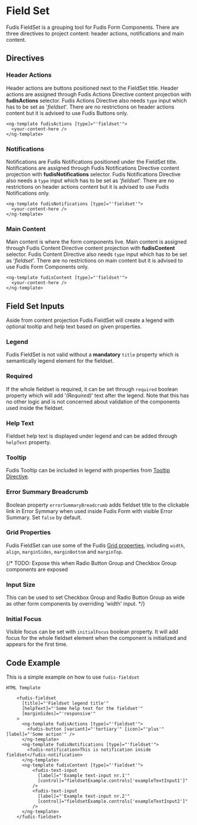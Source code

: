 
<Meta title="Components/Form/Field Set" />

# Field Set

Fudis FieldSet is a grouping tool for Fudis Form Components. There are three directives to project content: header actions, notifications and main content.

## Directives

### Header Actions

Header actions are buttons positioned next to the FieldSet title.
Header actions are assigned through Fudis Actions Directive content projection with **fudisActions** selector.
Fudis Actions Directive also needs `type` input which has to be set as '_fieldset_'.
There are no restrictions on header actions content but it is advised to use Fudis Buttons only.

```
<ng-template fudisActions [type]="'fieldset'">
  <your-content-here />
</ng-template>
```

### Notifications

Notifications are Fudis Notifications positioned under the FieldSet title.
Notifications are assigned through Fudis Notifications Directive content projection with **fudisNotifications** selector.
Fudis Notifications Directive also needs a `type` input which has to be set as '_fieldset_'.
There are no restrictions on header actions content but it is advised to use Fudis Notifications only.

```
<ng-template fudisNotifications [type]="'fieldset'">
  <your-content-here />
</ng-template>
```

### Main Content

Main content is where the form components live. Main content is assigned through Fudis Content Directive content projection with **fudisContent** selector.
Fudis Content Directive also needs `type` input which has to be set as '_fieldset_'.
There are no restrictions on main content but it is advised to use Fudis Form Components only.

```
<ng-template fudisContent [type]="'fieldset'">
  <your-content-here />
</ng-template>
```

## Field Set Inputs

Aside from content projection Fudis FieldSet will create a legend with optional tooltip and help text based on given properties.

### Legend

Fudis FieldSet is not valid without a **mandatory** `title` property which is semantically legend element for the fieldset.

### Required

If the whole fieldset is required, it can be set through `required` boolean property which will add '_(Required)_' text after the legend.
Note that this has no other logic and is not concerned about validation of the components used inside the fieldset.

### Help Text

Fieldset help text is displayed under legend and can be added through `helpText` property.

### Tooltip

Fudis Tooltip can be included in legend with properties from [Tooltip Directive](/docs/directives-tooltip--documentation).

### Error Summary Breadcrumb

Boolean property `errorSummaryBreadcrumb` adds fieldset title to the clickable link in Error Symmary when used inside Fudis Form with visible Error Summary. Set `false` by default.

### Grid Properties

Fudis FieldSet can use some of the Fudis [Grid properties](/docs/foundations-grid--documentation), including `width`, `align`, `marginSides`, `marginBottom` and `marginTop`.

{/* TODO: Expose this when Radio Button Group and Checkbox Group components are exposed 

### Input Size

This can be used to set Checkbox Group and Radio Button Group as wide as other form components by overriding 'width' input. */}


### Initial Focus

Visible focus can be set with `initialFocus` boolean property. It will add focus for the whole fieldset element when the component is initialized and appears for the first time.

## Code Example

This is a simple example on how to use `fudis-fieldset`

```
HTML Template

    <fudis-fieldset
      [title]="'Fieldset legend title'"
      [helpText]="'Some help text for the fieldset'"
      [marginSides]="'responsive'"
    >
      <ng-template fudisActions [type]="'fieldset'">
        <fudis-button [variant]="'tertiary'" [icon]="'plus'" [label]="'Some action'" />
      </ng-template>
      <ng-template fudisNotifications [type]="'fieldset'">
        <fudis-notification>This is notification inside fieldset</fudis-notification>
      </ng-template>
      <ng-template fudisContent [type]="'fieldset'">
          <fudis-text-input
            [label]="'Example text-input nr.1'"
            [control]="fieldsetExample.controls['exampleTextInput1']"
          />
          <fudis-text-input
            [label]="'Example text-input nr.2'"
            [control]="fieldsetExample.controls['exampleTextInput2']"
          />
      </ng-template>
    </fudis-fieldset>
```
